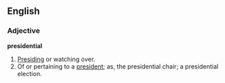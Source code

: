 ==English==

===Adjective===
'''presidential'''
# [[Presiding]] or watching over.
# Of or pertaining to a [[president]]; as, the presidential chair; a presidential election.